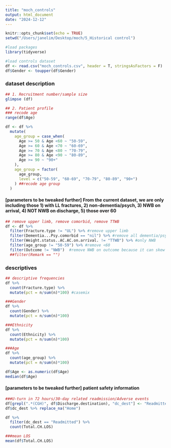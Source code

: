 ```yaml
---
title: "moch_controls"
output: html_document
date: "2024-12-12"
---
```


```r
knitr::opts_chunk$set(echo = TRUE)
setwd("/Users/janelim/Desktop/moch/5_Historical control")

#load packages
library(tidyverse)

#load controls dataset
df <- read.csv("moch_controls.csv", header = T, stringsAsFactors = F)
df$Gender <- toupper(df$Gender)

```

### dataset description

```r
## 1. Recruitment number/sample size 
glimpse (df)

## 2. Patient profile
### recode age
range(df$Age)

df <- df %>%
  mutate(
    age_group = case_when(
      Age >= 50 & Age <60 ~ "50-59", 
      Age >= 60 & Age <70 ~ "60-69",
      Age >= 70 & Age <80 ~ "70-79",
      Age >= 80 & Age <90 ~ "80-89",
      Age >= 90 ~ "90+"
    ),
    age_group = factor(
      age_group,
      level = c("50-59", "60-69", "70-79", "80-89", "90+")
    ) ##recode age group
  )

```

#### [parameters to be tweaked further] From the current dataset, we are only including those 1) with LL fractures, 2) non-dementia/psych, 3) NWB on arrival, 4) NOT NWB on discharge, 5) those over 60

```r
## remove upper limb, remove comorbid, remove TTWB 
df <- df %>%
  filter(Fracture.type != "UL") %>% #remove upper limb
  filter(Dementia...Psy.comorbid == "nil") %>% #remove all dementia/psych
  filter(Weight.status..AC.AC.on.arrival. != "TTWB") %>% #only NWB
  filter(age_group != "50-59") %>% #remove <60
  filter(Outcome != "NWB")  #remove NWB on outcome because it can skew LoS 
  ##filter(Remark == "") 

```

### descriptives
```r
## descriptive frequencies
df %>%
  count(Fracture.type) %>%
  mutate(pct = n/sum(n)*100) #casemix

###Gender
df %>%
  count(Gender) %>%
  mutate(pct = n/sum(n)*100)

###Ethnicity
df %>%
  count(Ethnicity) %>%
  mutate(pct = n/sum(n)*100)

###Age
df %>%
  count(age_group) %>%
  mutate(pct = n/sum(n)*100)

df$Age <- as.numeric(df$Age)
median(df$Age)

```

#### [parameters to be tweaked further] patient safety information

```r
###U-turn in 72 hours/30-day related readmission/Adverse events
df[grepl(".*(CGH)", df$Discharge.destination), "dc_dest"] <- "Readmitted"
df$dc_dest %>% replace_na("Home")

df %>%
  filter(dc_dest == "Readmitted") %>%
  count(Total.CH.LOS)

###mean LOS
mean(df$Total.CH.LOS)

```
